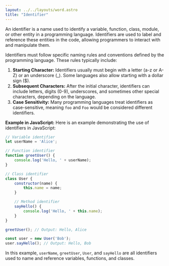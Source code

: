 ```yaml
---
layout: ../../layouts/word.astro
title: "Identifier"
---
```

An identifier is a name used to identify a variable, function, class, module, or other entity in a programming language. Identifiers are used to label and reference these entities in the code, allowing programmers to interact with and manipulate them.

Identifiers must follow specific naming rules and conventions defined by the programming language. These rules typically include:

1. **Starting Character:** Identifiers usually must begin with a letter (a-z or A-Z) or an underscore (_). Some languages also allow starting with a dollar sign ($).
2. **Subsequent Characters:** After the initial character, identifiers can include letters, digits (0-9), underscores, and sometimes other special characters, depending on the language.
3. **Case Sensitivity:** Many programming languages treat identifiers as case-sensitive, meaning `foo` and `Foo` would be considered different identifiers.

**Example in JavaScript:**
Here is an example demonstrating the use of identifiers in JavaScript:

```javascript
// Variable identifier
let userName = 'Alice';

// Function identifier
function greetUser() {
    console.log('Hello, ' + userName);
}

// Class identifier
class User {
    constructor(name) {
        this.name = name;
    }

    // Method identifier
    sayHello() {
        console.log('Hello, ' + this.name);
    }
}

greetUser(); // Output: Hello, Alice

const user = new User('Bob');
user.sayHello(); // Output: Hello, Bob
```

In this example, `userName`, `greetUser`, `User`, and `sayHello` are all identifiers used to name and reference variables, functions, and classes.